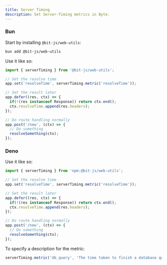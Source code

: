 ```yaml
---
title: Server Timing
description: Set Server-Timing metrics in Byte.
---
```


### Bun
Start by installing `@bit-js/web-utils`:
```bash
bun add @bit-js/web-utils
```

Use it like so:
```ts
import { serverTiming } from '@bit-js/web-utils';

// Set the resolve time
app.set('resolveTime', serverTiming.metric('resolveTime'));

// Set the result later
app.defer((res, ctx) => {
  if(!(res instanceof Response)) return ctx.end();
  ctx.resolveTime.append(res.headers);
});

// Do route handling normally
app.post('/new', (ctx) => {
  // Do something
  resolveSomething(ctx);
});
```

### Deno
Use it like so:
```ts
import { serverTiming } from 'npm:@bit-js/web-utils';

// Set the resolve time
app.set('resolveTime', serverTiming.metric('resolveTime'));

// Set the result later
app.defer((res, ctx) => {
  if(!(res instanceof Response)) return ctx.end();
  ctx.resolveTime.append(res.headers);
});

// Do route handling normally
app.post('/new', (ctx) => {
  // Do something
  resolveSomething(ctx);
});
```

To specify a description for the metric:
```ts
serverTiming.metric('db_query', 'The time taken to finish a database query');
```
